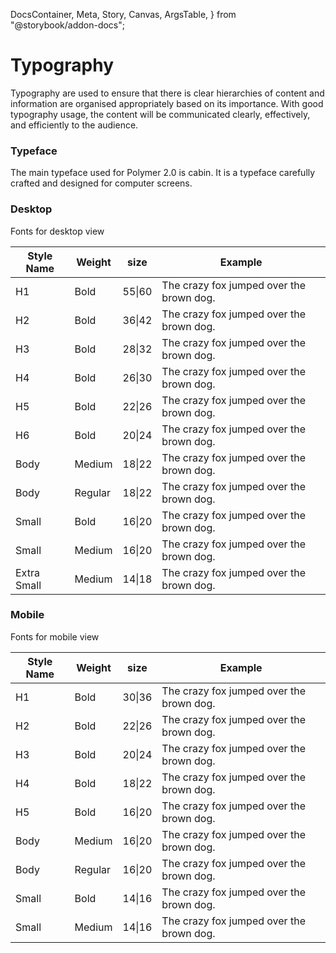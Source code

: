   DocsContainer,
  Meta,
  Story,
  Canvas,
  ArgsTable,
} from "@storybook/addon-docs";

<Meta title="Styling Guide/Typography" />

<style>
  {`
.h1 {
    font-family: 'cabin', Helvetica, Arial, sans-serif;
    font-style: normal;
    font-weight: 700;
    font-size: 55px;
    line-height: 60px;
    color: #20283A;
    }

    .h1_mobile {
            font-family: 'cabin', Helvetica, Arial, sans-serif;
            font-style: normal;
            font-weight: 700;
            font-size: 30px;
            line-height: 36px;
            color: #20283A;
        }



    .h2 {
    font-family: 'cabin', Helvetica, Arial, sans-serif;
    font-style: normal;
    font-weight: 700;
    font-size: 36px;
    line-height: 42px;
    border: none;
    color: #20283A;
    }

    .h2_mobile {
            font-family: 'cabin', Helvetica, Arial, sans-serif;
            font-style: normal;
            font-weight: 700;
            font-size: 22px;
            line-height: 26px;
            color: #20283A;
        }

    .h3 {
    font-family: 'cabin', Helvetica, Arial, sans-serif;
    font-style: normal;
    font-weight: 700;
    font-size: 28px;
    line-height: 32px;
    color: #20283A;
    }

    .h3_mobile {
            font-family: 'cabin', Helvetica, Arial, sans-serif;
            font-style: normal;
            font-weight: 700;
            font-size: 20px;
            line-height: 24px;
            color: #20283A;
        }

    .h4 {
    font-family: 'cabin', Helvetica, Arial, sans-serif;
    font-style: normal;
    font-weight: 700;
    font-size: 26px;
    line-height: 30px;
    color: #20283A;
    }

    .h4_mobile {
            font-family: 'cabin', Helvetica, Arial, sans-serif;
            font-style: normal;
            font-weight: 700;
            font-size: 18px;
            line-height: 22px;
            color: #20283A;
        }

    .h5 {
    font-family: 'cabin', Helvetica, Arial, sans-serif;
    font-style: normal;
    font-weight: 700;
    font-size: 22px;
    line-height: 26px;
    color: #20283A;
    }

    .h5_mobile {
            font-family: 'cabin', Helvetica, Arial, sans-serif;
            font-style: normal;
            font-weight: 700;
            font-size: 16px;
            line-height: 20px;
            color: #20283A;
        }


    .h6 {
    font-family: 'cabin', Helvetica, Arial, sans-serif;
    font-style: normal;
    font-weight: 700;
    font-size: 20px;
    line-height: 24px;
    color: #20283A;
    }

    .body {
    font-family: 'cabin', Helvetica, Arial, sans-serif;
    font-style: normal;
    font-weight: 400;
    font-size: 18px;
    line-height: 22px;
    color: #20283A;
    }

    .body_mobile {
    font-family: 'cabin', Helvetica, Arial, sans-serif;
    font-style: normal;
    font-weight: 400;
    font-size: 16px;
    line-height: 20px;
    color: #20283A;
    }

    .small {
    font-family: 'cabin', Helvetica, Arial, sans-serif;
    font-style: normal;
    font-weight: 400;
    font-size: 16px;
    line-height: 20px;
    color: #20283A;
    }

    .small_mobile {
    font-family: 'cabin', Helvetica, Arial, sans-serif;
    font-style: normal;
    font-weight: 400;
    font-size: 14px;
    line-height: 16px;
    color: #20283A;
    }

    .extra_small {
    font-family: 'cabin', Helvetica, Arial, sans-serif;
    font-style: normal;
    font-weight: 400;
    font-size: 14px;
    line-height: 18px;
    color: #20283A;
    }

    .Medium {
    font-weight: 500;
    }

    .bold {
    font-weight: 700;
    }

    .link {
    text-decoration: underline;
    color: #0D47A1;
    }

    .button {
    font-weight: 600;
    font-size: 15px;
    line-height: 175%;
    letter-spacing: 0.46px;
    text-transform: uppercase;
    }

    .inputLabel {
    font-size: 12px;
    line-height: 100%;
    }

    .helperText {
    font-size: 12px;
    line-height: 170%;
    letter-spacing: 0.4px;
    }

    .inputText {
    line-height: 120%;
    }

    .tooltip {
    font-weight: 600;
    font-size: 10px;
    line-height: 140%;
    letter-spacing: 0px;
    }

    .sourceCode {
    font-family: 'Source Code Pro', 'Segoe UI Mono', 'Courier New', 'Monaco', 'monospace';
    }

    tr td {
      border: 0px !important;
    }

  `}
</style>

<h1>Typography</h1>

<p>
  Typography are used to ensure that there is clear hierarchies of content and
  information are organised appropriately based on its importance. With good
  typography usage, the content will be communicated clearly, effectively, and
  efficiently to the audience.
</p>

<h3>Typeface</h3>
<p>
  The main typeface used for Polymer 2.0 is cabin. It is a typeface carefully
  crafted and designed for computer screens.
</p>

<h3>Desktop</h3>

<p>Fonts for desktop view</p>

<table className="table">
  <thead>
    <tr>
      <th>Style Name </th>
      <th className="body ">Weight </th>
      <th className="body ">size </th>
      <th className="body ">Example </th>
    </tr>
  </thead>
  <tbody>
    <tr>
      <td>H1</td>
      <td>Bold</td>
      <td>55|60</td>
      <td className="h1">The crazy fox jumped over the brown dog.</td>
    </tr>
    <tr>
      <td>H2</td>
      <td>Bold</td>
      <td>36|42</td>
      <td className="h2">The crazy fox jumped over the brown dog.</td>
    </tr>
    <tr>
      <td>H3</td>
      <td>Bold</td>
      <td>28|32</td>
      <td className="h3">The crazy fox jumped over the brown dog.</td>
    </tr>
    <tr>
      <td>H4</td>
      <td>Bold</td>
      <td>26|30</td>
      <td className="h4">The crazy fox jumped over the brown dog.</td>
    </tr>
    <tr>
      <td>H5</td>
      <td>Bold</td>
      <td>22|26</td>
      <td className="h5">The crazy fox jumped over the brown dog.</td>
    </tr>
    <tr>
      <td>H6</td>
      <td>Bold</td>
      <td>20|24</td>
      <td className="h6">The crazy fox jumped over the brown dog.</td>
    </tr>
    <tr>
      <td>Body</td>
      <td>Medium</td>
      <td>18|22</td>
      <td className="body Medium">The crazy fox jumped over the brown dog.</td>
    </tr>
    <tr>
      <td>Body</td>
      <td>Regular</td>
      <td>18|22</td>
      <td className="body ">The crazy fox jumped over the brown dog.</td>
    </tr>
    <tr>
      <td>Small</td>
      <td>Bold</td>
      <td>16|20</td>
      <td className="small bold">The crazy fox jumped over the brown dog.</td>
    </tr>
    <tr>
      <td>Small</td>
      <td>Medium</td>
      <td>16|20</td>
      <td className="small Medium">The crazy fox jumped over the brown dog.</td>
    </tr>
    <tr>
      <td>
        Extra <br /> Small
      </td>
      <td>Medium</td>
      <td>14|18</td>
      <td className="extra_small Medium">
        The crazy fox jumped over the brown dog.
      </td>
    </tr>
  </tbody>
</table>

<h3>Mobile</h3>

<p>Fonts for mobile view</p>

<table className="table" style={{ width: "100%" }}>
  <thead>
    <tr>
      <th className="body ">Style Name</th>
      <th className="body ">Weight</th>
      <th className="body ">size</th>
      <th className="body ">Example</th>
    </tr>
  </thead>
  <tbody>
    <tr>
      <td>H1</td>
      <td>Bold</td>
      <td>30|36</td>
      <td className="h1_mobile">The crazy fox jumped over the brown dog.</td>
    </tr>
    <tr>
      <td>H2</td>
      <td>Bold</td>
      <td>22|26</td>
      <td className="h2_mobile">The crazy fox jumped over the brown dog.</td>
    </tr>
    <tr>
      <td>H3</td>
      <td>Bold</td>
      <td>20|24</td>
      <td className="h3_mobile">The crazy fox jumped over the brown dog.</td>
    </tr>
    <tr>
      <td>H4</td>
      <td>Bold</td>
      <td>18|22</td>
      <td className="h4_mobile">The crazy fox jumped over the brown dog.</td>
    </tr>
    <tr>
      <td>H5</td>
      <td>Bold</td>
      <td>16|20</td>
      <td className="h5_mobile">The crazy fox jumped over the brown dog.</td>
    </tr>
    <tr>
      <td>Body</td>
      <td>Medium</td>
      <td>16|20</td>
      <td className="body_mobile Medium">
        The crazy fox jumped over the brown dog.
      </td>
    </tr>
    <tr>
      <td>Body</td>
      <td>Regular</td>
      <td>16|20</td>
      <td className="body_mobile ">The crazy fox jumped over the brown dog.</td>
    </tr>
    <tr>
      <td>Small</td>
      <td>Bold</td>
      <td>14|16</td>
      <td className="small_mobile bold">
        The crazy fox jumped over the brown dog.
      </td>
    </tr>
    <tr>
      <td>Small</td>
      <td>Medium</td>
      <td>14|16</td>
      <td className="small_mobile Medium">
        The crazy fox jumped over the brown dog.
      </td>
    </tr>
  </tbody>
</table>

